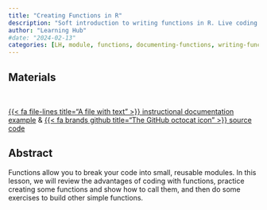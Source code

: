 ```yaml
---
title: "Creating Functions in R"
description: "Soft introduction to writing functions in R. Live coding example"
author: "Learning Hub"
#date: "2024-02-13"
categories: [LH, module, functions, documenting-functions, writing-functions-practice]
---
```


## Materials

<br>

::: {.center-text .body-text-l}
[{{< fa file-lines title="A file with text" >}} instructional documentation example](https://learning.nceas.ucsb.edu/2023-10-coreR/session_15.html#r-functions){target="_blank"} & [{{< fa brands github title="The GitHub octocat icon" >}} source code](https://github.com/NCEAS/nceas-training/blob/2023-10-coreR/materials/sections/r-creating-functions.qmd){target="_blank"}
:::

## Abstract


Functions allow you to break your code into small, reusable modules. In this lesson, we will review the advantages of coding with functions, practice creating some functions and show how to call them, and then do some exercises to build other simple functions.

